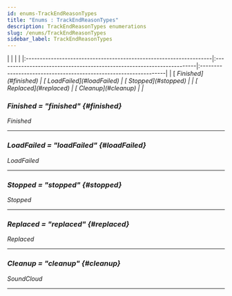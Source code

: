 ```yaml
---
id: enums-TrackEndReasonTypes
title: "Enums : TrackEndReasonTypes"
description: TrackEndReasonTypes enumerations
slug: /enums/TrackEndReasonTypes
sidebar_label: TrackEndReasonTypes
---
```



<Tabs>
	<TabItem value="npm" label="Enumeration members" default>
        |                                                                    |                                                                        |                                                                  |
        |:-------------------------------------------------------------------|:-----------------------------------------------------------------------|:-----------------------------------------------------------------|
        | [<i className="fa-solid fa-bars-staggered" /> Finished](#finished) | [<i className="fa-solid fa-bars-staggered" /> LoadFailed](#loadFailed) | [<i className="fa-solid fa-bars-staggered" /> Stopped](#stopped) |
        | [<i className="fa-solid fa-bars-staggered" /> Replaced](#replaced) | [<i className="fa-solid fa-bars-staggered" /> Cleanup](#cleanup)       |                                                                  |
	</TabItem>
    
</Tabs>

### Finished = "finished" {#finished}

<span className="info badge">Finished</span>

---

### LoadFailed = "loadFailed" {#loadFailed}

<span className="info badge">LoadFailed</span>

---

### Stopped = "stopped" {#stopped}

<span className="info badge">Stopped</span>

---

### Replaced = "replaced" {#replaced}

<span className="info badge">Replaced</span>

---

### Cleanup = "cleanup" {#cleanup}

<span className="info badge">SoundCloud</span>

---